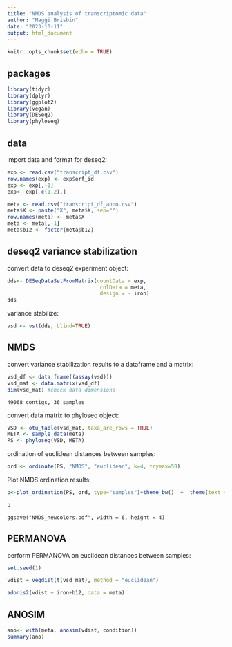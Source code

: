 ---
title: "NMDS analysis of transcriptomic data"
author: "Maggi Brisbin"
date: "2023-10-11"
output: html_document
---

```{r setup, include=FALSE}
knitr::opts_chunk$set(echo = TRUE)
```

## packages

```{r loadpackages, warning=FALSE, message=FALSE}
library(tidyr)
library(dplyr)
library(ggplot2)
library(vegan)
library(DESeq2)
library(phyloseq)
```

## data
import data and format for deseq2:
```{r}
exp <- read.csv("transcript_df.csv")
row.names(exp) <- exp$orf_id
exp <- exp[,-1]
exp<- exp[-c(1,2),]

meta <- read.csv("transcript_df_anno.csv")
meta$X <- paste("X", meta$X, sep="")
row.names(meta) <- meta$X
meta <- meta[,-1]
meta$b12 <- factor(meta$b12)
```


## deseq2 variance stabilization
convert data to deseq2 experiment object:
```{r, warning=FALSE}
dds<- DESeqDataSetFromMatrix(countData = exp,
                              colData = meta,
                              design = ~ iron)
dds
```
variance stabilize:
```{r}
vsd <- vst(dds, blind=TRUE)
```



## NMDS
convert variance stabilization results to a dataframe and a matrix:
```{r}
vsd_df <- data.frame((assay(vsd)))
vsd_mat <- data.matrix(vsd_df)
dim(vsd_mat) #check data dimensions
```
`49068 contigs, 36 samples`

convert data matrix to phyloseq object:
```{r}
VSD <- otu_table(vsd_mat, taxa_are_rows = TRUE)
META <- sample_data(meta)
PS <- phyloseq(VSD, META)
```

ordination of euclidean distances between samples:
```{r}
ord <- ordinate(PS, "NMDS", "euclidean", k=4, trymax=50)
```
Plot NMDS ordination results:
```{r}
p<-plot_ordination(PS, ord, type="samples")+theme_bw()  +  theme(text = element_text(size=14)) +  geom_hline(yintercept = 0, linetype = "dashed", color = "lightgrey") +  geom_vline(xintercept = 0, linetype = "dashed", color = "lightgrey") + theme(panel.grid.minor = element_blank(), panel.grid.major = element_blank()) +geom_point(aes(fill=b12, shape = iron), size =3)  + scale_shape_manual(values= c(21,24,22)) +scale_fill_manual(values=c("#333ED4", "#A1D5DE", "#A0D636", "#EEDE04", "#FFA52C", "#FD0100"))  +guides(fill = guide_legend(override.aes=list(shape=21)))

p
```

`ggsave("NMDS_newcolors.pdf", width = 6, height = 4)`

## PERMANOVA
perform PERMANOVA on euclidean distances between samples:
```{r}
set.seed(1)

vdist = vegdist(t(vsd_mat), method = "euclidean")

adonis2(vdist ~ iron+b12, data = meta)
```
## ANOSIM

```{r}
ano<- with(meta, anosim(vdist, condition))
summary(ano)
```

